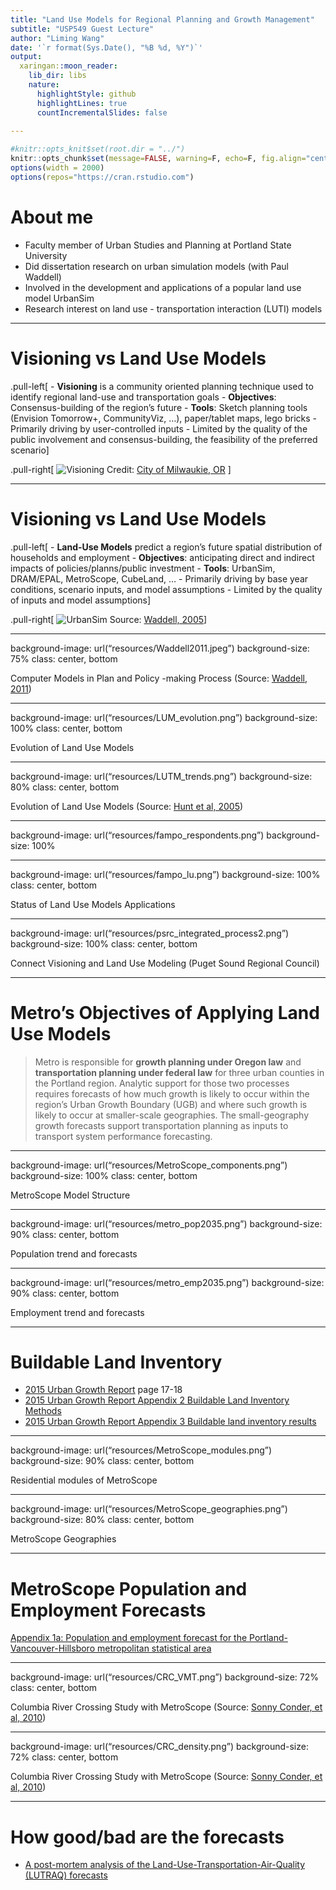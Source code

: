 ```yaml
---
title: "Land Use Models for Regional Planning and Growth Management"
subtitle: "USP549 Guest Lecture"
author: "Liming Wang"
date: '`r format(Sys.Date(), "%B %d, %Y")`'
output:
  xaringan::moon_reader:
    lib_dir: libs
    nature:
      highlightStyle: github
      highlightLines: true
      countIncrementalSlides: false
      
---
```


```r
#knitr::opts_knit$set(root.dir = "../")
knitr::opts_chunk$set(message=FALSE, warning=F, echo=F, fig.align="center")
options(width = 2000)
options(repos="https://cran.rstudio.com")
```

# About me

- Faculty member of Urban Studies and Planning at Portland State University
- Did dissertation research on urban simulation models (with Paul Waddell)
- Involved in the development and applications of a popular land use model UrbanSim
- Research interest on land use - transportation interaction (LUTI) models

---

# Visioning vs Land Use Models

.pull-left[
- **Visioning** is a community oriented planning technique used to identify regional land-use and transportation goals
- **Objectives**: Consensus-building of the region's future
- **Tools**: Sketch planning tools (Envision Tomorrow+, CommunityViz, ...), paper/tablet maps, lego bricks
- Primarily driving by user-controlled inputs
- Limited by the quality of the public involvement and consensus-building, the feasibility of the preferred scenario
]

.pull-right[
![Visioning](resources/james_rojas_event.jpg)
Credit: [City of Milwaukie, OR](https://www.milwaukieoregon.gov/planning/visioning-place-it) 
]

---

# Visioning vs Land Use Models

.pull-left[
- **Land-Use Models** predict a region’s future spatial distribution of households and employment 
- **Objectives**: anticipating direct and indirect impacts of policies/planns/public investment
- **Tools**: UrbanSim, DRAM/EPAL, MetroScope, CubeLand, ...
- Primarily driving by base year conditions, scenario inputs, and model assumptions
- Limited by the quality of inputs and model assumptions
]

.pull-right[
![UrbanSim](resources/UrbanSim-Choice-Process.png)
Source: [Waddell, 2005](https://www.researchgate.net/publication/228740459_Confronting_the_bane_of_endogeneity_in_modelling_urban_social_dynamics)
]

---

background-image: url("resources/Waddell2011.jpeg")
background-size: 75%
class: center, bottom

Computer Models in Plan and Policy -making Process (Source: [Waddell, 2011](http://www.tandfonline.com/doi/abs/10.1080/01441647.2010.525671))

---

background-image: url("resources/LUM_evolution.png")
background-size: 100%
class: center, bottom

Evolution of Land Use Models

---

background-image: url("resources/LUTM_trends.png")
background-size: 80%
class: center, bottom

Evolution of Land Use Models (Source: [Hunt et al, 2005](http://www.tandfonline.com/doi/abs/10.1080/0144164052000336470))

---

background-image: url("resources/fampo_respondents.png")
background-size: 100%

---

background-image: url("resources/fampo_lu.png")
background-size: 100%
class: center, bottom

Status of Land Use Models Applications

---

background-image: url("resources/psrc_integrated_process2.png")
background-size: 100%
class: center, bottom

Connect Visioning and Land Use Modeling (Puget Sound Regional Council)

---

# Metro's Objectives of Applying Land Use Models

> Metro is responsible for **growth planning under Oregon law** and **transportation planning under federal law** for three urban counties in the Portland region.  Analytic support for those two processes requires forecasts of how much growth is likely to occur within the region’s Urban Growth Boundary (UGB) and where such growth is likely to occur at smaller-scale geographies.  The small-geography growth forecasts support transportation planning as inputs to transport system performance forecasting. 

---

background-image: url("resources/MetroScope_components.png")
background-size: 100%
class: center, bottom

MetroScope Model Structure

---

background-image: url("resources/metro_pop2035.png")
background-size: 90%
class: center, bottom

Population trend and forecasts

---

background-image: url("resources/metro_emp2035.png")
background-size: 90%
class: center, bottom

Employment trend and forecasts

---

# Buildable Land Inventory

- [2015 Urban Growth Report](http://www.oregonmetro.gov/urban-growth-report) page 17-18
- [2015 Urban Growth Report Appendix 2 Buildable Land Inventory Methods](http://www.oregonmetro.gov/sites/default/files/2014UGR-Appendix-2-BLI-methods-Final.pdf)
- [2015 Urban Growth Report Appendix 3 Buildable land inventory results](http://www.oregonmetro.gov/sites/default/files/2014UGR-Appendix-2-BLI-methods-Final.pdf)

---

background-image: url("resources/MetroScope_modules.png")
background-size: 90%
class: center, bottom

Residential modules of MetroScope

---

background-image: url("resources/MetroScope_geographies.png")
background-size: 80%
class: center, bottom

MetroScope Geographies

---

# MetroScope Population and Employment Forecasts

[Appendix 1a: Population and employment forecast for the Portland-Vancouver-Hillsboro
metropolitan statistical area](http://www.oregonmetro.gov/sites/default/files/2014UGR-Appendix-1a-forecast-Final.pdf)

---

background-image: url("resources/CRC_VMT.png")
background-size: 72%
class: center, bottom

Columbia River Crossing Study with MetroScope (Source: [Sonny Conder, et al, 2010](http://www.oregonmetro.gov/sites/default/files/10272010_CRC_economic_impacts_tolling.pdf))

---

background-image: url("resources/CRC_density.png")
background-size: 72%
class: center, bottom

Columbia River Crossing Study with MetroScope (Source: [Sonny Conder, et al, 2010](http://www.oregonmetro.gov/sites/default/files/10272010_CRC_economic_impacts_tolling.pdf))

---

# How good/bad are the forecasts

- [A post-mortem analysis of the Land-Use-Transportation-Air-Quality (LUTRAQ) forecasts](https://sapporo.usp.pdx.edu/rstudio/files/LUTRAQ/docs/ACSP_LUTRAQ_slides.html)
